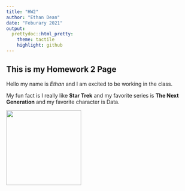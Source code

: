 ```yaml
---
title: "HW2"
author: "Ethan Dean"
date: "Feburary 2021"
output: 
  prettydoc::html_pretty:
    theme: tactile
    highlight: github
---
```

## This is my Homework 2 Page

Hello my name is *Ethan* and I am excited to be working in the class.

My fun fact is I really like **Star Trek** and my favorite series is **The Next Generation** and my favorite character is Data.

<img src="DataTNG.jpg" width="200" length="200" />
